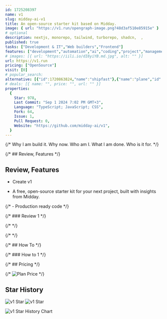 ```yaml
---
id: 1725208397
name: v1
slug: midday-ai-v1
title: An open-source starter kit based on Midday.
image: { url: "https://v1.run/opengraph-image.png?48d3af510e85915e" }
# optional
description: nextjs, monorepo, tailwind, turborepo, shadcn,  ,
published: true
tasks: ["Development & IT","Web builders","Frontend"]
features: ["development","automation","ai","coding","project","management","collaboration","frontend","backend"]
# images: [{ url: "https://iili.io/dI8yiYB.md.jpg", alt: "" }]
url: https://v1.run
pricing: ["OpenSource"]
visit: [0]
# popular_search:
alternative: [{"id":1720863824,"name":"shipfast"},{"name":"plane","id":1724355035},{"name":"OpenSaas","id":1720863807},{"name":"planka","id":1723101253},{"name":"t3stack","id":1722415688},{"name":"twenty","id":1722762288},{"name":"wekan","id":1722751796},{"name":"make.com","id":1723133418},{"name":"builder","id":1724415642}]
# deals: [{ name: "", price: "", url: "" }]
properties:
  {
    Star: 978,
    Last Commit: "Sep 1 2024 7:02 PM GMT+3",
    Language: "TypeScript; JavaScript; CSS",
    Fork: 64,
    Issue: 1,
    Pull Request: 0,
    Website: "https://github.com/midday-ai/v1",
  }
---
```


{/* Why I am build it. Why now. Who am I. What I am done. Who is it for. */}

{/* ## Review, Features */}

## Review, Features

- Create v1

- A free, open-source starter kit for your next project, built with insights from Midday.


{/* - Production ready code */}



{/* ### Review 1 */}

{/* <DetailYoutube videoId="" startTime={0} /> */}

{/* <Twitters ids=[] /> */}

{/* ## How To */}

{/* ### How to 1 */}

{/* ## Pricing */}

{/* <Img src="" alt="Plan Price" /> */}

## Star History

![v1 Star](https://img.shields.io/github/stars/midday-ai/v1?style=flat%22)
![v1 Star](https://img.shields.io/github/last-commit/midday-ai/v1?style=flat%22)

![v1 Star History Chart](https://api.star-history.com/svg?repos=midday-ai/v1)
